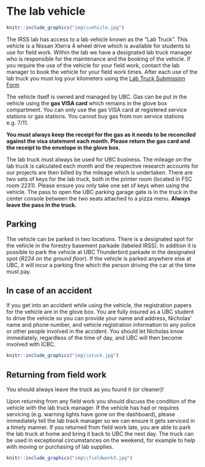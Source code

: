 # The lab vehicle {-#vehicle}

```r
knitr::include_graphics("img\\vehicle.jpg")
```

The IRSS lab has access to a lab vehicle known as the “Lab Truck”. This vehicle is a Nissan Xterra 4 wheel drive which is available for students to use for field work. Within the lab we have a designated lab truck manager who is responsible for the maintenance and the booking of the vehicle. If you require the use of the vehicle for your field work, contact the lab manager to book the vehicle for your field work times. After each use of the lab truck you must log your kilometers using the [Lab Truck Submission Form](https://forms.gle/VicwE4dYmaJWiyc27)

The vehicle itself is owned and managed by UBC. Gas can be put in the vehicle using the **gas VISA card** which remains in the glove box compartment. You can only use the gas VISA card at registered service stations or gas stations. You cannot buy gas from non service stations e.g. 7/11.

**You must always keep the receipt for the gas as it needs to be reconciled against the visa statement each month. Please return the gas card and the receipt to the envelope in the glove box.**

The lab truck must always be used for UBC business. The mileage on the lab truck is calculated each month and the respective research accounts for our projects are then billed by the mileage which is undertaken. There are two sets of keys for the lab truck, both in the printer room (located in FSC room 2231). Please ensure you only take one set of keys when using the vehicle. The pass to open the UBC parking garage gate is in the truck in the center console between the two seats attached to a pizza menu. **Always leave the pass in the truck.**

## Parking {-#parking}

The vehicle can be parked in two locations. There is a designated spot for the vehicle in the forestry basement parkade (labeled IRSS). In addition it is possible to park the vehicle at UBC Thunderbird parkade in the designated spot (_R224 on the ground floor_). If the vehicle is parked anywhere else at UBC, it will incur a parking fine which the person driving the car at the time must pay.

## In case of an accident {-#accident}

If you get into an accident while using the vehicle, the registration papers for the vehicle are in the glove box. You are fully insured as a UBC student to drive the vehicle so you can provide your name and address, Nicholas' name and phone number, and vehicle registration information to any police or other people involved in the accident. You should let Nicholas know immediately, regardless of the time of day, and UBC will then become involved with ICBC. 

```r
knitr::include_graphics("img\\stuck.jpg")
```

## Returning from field work {-#vehiclefield}

You should always leave the truck as you found it (or cleaner)!

Upon returning from any field work you should discuss the condition of the vehicle with the lab truck manager. If the vehicle has had or requires servicing (e.g. warning lights have gone on the dashboard), please immediately tell the lab track manager so we can ensure it gets serviced in a timely manner. If you returned from field work late, you are able to park the lab truck at home and bring it back to UBC the next day. The truck can be used in exceptional circumstances on the weekend, for example to help with moving or purchasing of lab supplies.

```r
knitr::include_graphics("img\\fieldwork3.jpg")
```
